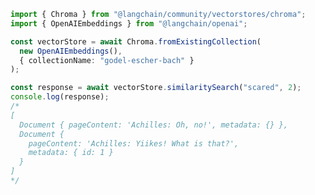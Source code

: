 ```typescript
import { Chroma } from "@langchain/community/vectorstores/chroma";
import { OpenAIEmbeddings } from "@langchain/openai";

const vectorStore = await Chroma.fromExistingCollection(
  new OpenAIEmbeddings(),
  { collectionName: "godel-escher-bach" }
);

const response = await vectorStore.similaritySearch("scared", 2);
console.log(response);
/*
[
  Document { pageContent: 'Achilles: Oh, no!', metadata: {} },
  Document {
    pageContent: 'Achilles: Yiikes! What is that?',
    metadata: { id: 1 }
  }
]
*/
```